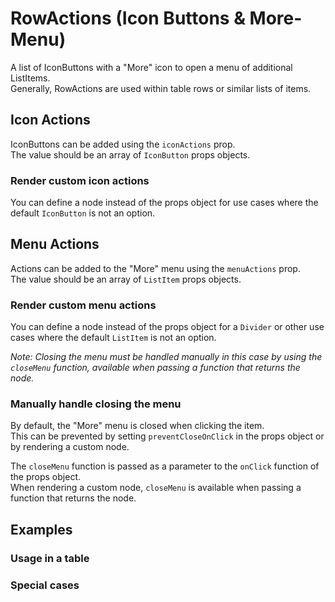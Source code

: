 
<Meta title="Docs/Components/RowActions" />

# RowActions (Icon Buttons & More-Menu)

A list of IconButtons with a "More" icon to open a menu of additional ListItems. <br/>
Generally, RowActions are used within table rows or similar lists of items.

## Icon Actions

IconButtons can be added using the `iconActions` prop. <br/>
The value should be an array of `IconButton` props objects.

<Canvas>
    <Story id="stories-components-rowactions--iconactions-with-props-object" />
</Canvas>

### Render custom icon actions

You can define a node instead of the props object for use cases where the default `IconButton` is not an option.

<Canvas>
    <Story id="stories-components-rowactions--iconactions-with-react-node" />
</Canvas>

## Menu Actions

Actions can be added to the "More" menu using the `menuActions` prop. <br/>
The value should be an array of `ListItem` props objects.

<Canvas>
    <Story id="stories-components-rowactions--menuactions-with-props-object" />
</Canvas>

### Render custom menu actions

You can define a node instead of the props object for a `Divider` or other use cases where the default `ListItem` is not an option.

_Note: Closing the menu must be handled manually in this case by using the `closeMenu` function, available when passing a function that returns the node._

<Canvas>
    <Story id="stories-components-rowactions--menuactions-with-react-node" />
</Canvas>

### Manually handle closing the menu

By default, the "More" menu is closed when clicking the item. <br/>
This can be prevented by setting `preventCloseOnClick` in the props object or by rendering a custom node.

The `closeMenu` function is passed as a parameter to the `onClick` function of the props object. <br/>
When rendering a custom node, `closeMenu` is available when passing a function that returns the node.

<Canvas>
    <Story id="stories-components-rowactions--menuactions-with-props-object-custom-closing" />
</Canvas>

## Examples

### Usage in a table

<Canvas>
    <Story id="stories-components-rowactions--example-in-table" />
</Canvas>

### Special cases

<Canvas>
    <Story id="stories-components-rowactions--icons-with-space-hover-styles" />
</Canvas>

<Canvas>
    <Story id="stories-components-rowactions--render-custom-menu-items" />
</Canvas>
